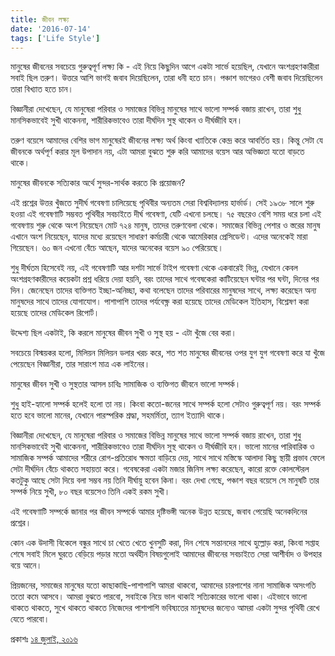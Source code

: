 ```yaml
---
title: জীবন লক্ষ্য
date: '2016-07-14'
tags: ['Life Style']
---
```


মানুষের জীবনের সবচেয়ে গুরুত্বপূর্ণ লক্ষ্য কি - এই নিয়ে কিছুদিন আগে একটা সার্ভে হয়েছিল, যেখানে অংশগ্রহণকারীরা সবাই ছিল তরুণ। উত্তরে আশি ভাগই জবাব দিয়েছিলেন, তারা ধনী হতে চান। পঞ্চাশ ভাগেরও বেশী জবাব দিয়েছিলেন তারা বিখ্যাত হতে চান।


বিজ্ঞানীরা দেখেছেন, যে মানুষেরা পরিবার ও সমাজের বিভিন্ন মানুষের সাথে ভালো সম্পর্ক বজায় রাখেন, তারা শুধু মানসিকভাবেই সুখী থাকেননা, শারীরিকভাবেও তারা দীর্ঘদিন সুস্থ থাকেন ও দীর্ঘজীবি হন।

 

তরুণ বয়েসে আমাদের বেশির ভাগ মানুষেরই জীবনের লক্ষ্য অর্থ কিংবা খ্যাতিকে কেন্দ্র করে আবর্তিত হয়। কিন্তু সেটা যে জীবনকে অর্থপূর্ণ করার মূল উপাদান নয়, এটা আমরা বুঝতে শুরু করি আমাদের বয়েস আর অভিজ্ঞতা যতো বাড়তে থাকে।

 

মানুষের জীবনকে সত্যিকার অর্থে সুন্দর-সার্থক করতে কি প্রয়োজন?

 

এই প্রশ্নের উত্তর খুঁজতে সুদীর্ঘ গবেষণা চালিয়েছে পৃথিবীর অন্যতম সেরা বিশ্ববিদ্যালয় হার্ভার্ড। সেই ১৯৩৮ সালে শুরু হওয়া এই গবেষণাটি সম্ভবত পৃথিবীর সবচাইতে দীর্ঘ গবেষণা, যেটি এখনো চলছে। ৭৫ বছরেও বেশি সময় ধরে চলা এই গবেষণায় শুরু থেকে অংশ নিয়েছেন মোট ৭২৪ মানুষ, তাদের তরুণবেলা থেকে। সমাজের বিভিন্ন পেশার ও স্তরের মানুষ এখানে অংশ নিয়েছেন, যাদের মধ্যে রয়েছেন সাধারণ কর্মচারী থেকে আমেরিকার প্রেসিডেন্ট। এদের অনেকেই মারা গিয়েছেন। ৬০ জন এখনো বেঁচে আছেন, যাদের অনেকের বয়েস ৯০ পেরিয়েছে।

 

শুধু দীর্ঘতম হিসেবেই নয়, এই গবেষণাটি আর দশটা সার্ভে টাইপ গবেষণা থেকে একবারেই ভিন্ন, যেখানে কেবল অংশগ্রহণকারীদের কয়েকটা প্রশ্ন ধরিয়ে দেয়া হয়নি, বরং তাদের সাথে গবেষকেরা কাটিয়েছেন ঘন্টার পর ঘন্টা, দিনের পর দিন। জেনেছেন তাদের ব্যক্তিগত ইচ্ছা-অনিচ্ছা, কথা বলেছেন তাদের পরিবারের মানুষদের সাথে, লক্ষ্য করেছেন অন্য মানুষদের সাথে তাদের যোগাযোগ। পাশাপাশি তাদের পর্যবেক্ষ্ণ করা হয়েছে তাদের মেডিকেল ইতিহাস, বিশ্লেষণ করা হয়েছে তাদের মেডিকেল রিপোর্ট।

 

উদ্দেশ্য ছিল একটাই, কি করলে মানুষের জীবন সুখী ও সুস্থ হয় - এটা খুঁজে বের করা।

 

সবচেয়ে বিস্ময়কর হলো, মিলিয়ন মিলিয়ন ডলার খরচ করে, শত শত মানুষের জীবনের ওপর যুগ যুগ গবেষণা করে যা খুঁজে পেয়েছেন বিজ্ঞানীরা, তার সারাংশ মাত্র এক লাইনের।

 

মানুষের জীবন সুখী ও সুস্থতার আসল চাবিঃ সামাজিক ও ব্যক্তিগত জীবনে ভালো সম্পর্ক।

 

শুধু হাই-হ্যালো সম্পর্ক হলেই হলো তা নয়। কিংবা কতো-জনের সাথে সম্পর্ক হলো সেটাও গুরুত্বপূর্ণ নয়। বরং সম্পর্ক হতে হবে ভালো মানের, যেখানে পারস্পরিক শ্রদ্ধা, সহমর্মিতা, ত্যাগ ইত্যাদি থাকে।

 

বিজ্ঞানীরা দেখেছেন, যে মানুষেরা পরিবার ও সমাজের বিভিন্ন মানুষের সাথে ভালো সম্পর্ক বজায় রাখেন, তারা শুধু মানসিকভাবেই সুখী থাকেননা, শারীরিকভাবেও তারা দীর্ঘদিন সুস্থ থাকেন ও দীর্ঘজীবি হন। ভালো মানের পারিবারিক ও সামাজিক সম্পর্ক আমাদের শরীরে রোগ-প্রতিরোধ ক্ষমতা বাড়িয়ে দেয়, সাথে সাথে মস্তিস্কে আলাদা কিছু স্থায়ী প্রভাব ফেলে সেটা দীর্ঘদিন বেঁচে থাকতে সহায়তা করে। গবেষকেরা একটা মজার জিনিস লক্ষ্য করেছেন, কারো রক্তে কোলস্টেরল কতটুকু আছে সেটা দিয়ে বলা সম্ভব নয় তিনি দীর্ঘায়ু হবেন কিনা। বরং দেখা গেছে, পঞ্চাশ বছর বয়েসে সে মানুষটি তার সম্পর্ক নিয়ে সুখী, ৮০ বছর বয়েসেও তিনি একই রকম সুখী।

 

এই গবেষণাটি সম্পর্কে জানার পর জীবন সম্পর্কে আমার দৃষ্টিভঙ্গী অনেক উন্নত হয়েছে, জবাব পেয়েছি অনেকদিনের প্রশ্নের।

 

কোন এক উদাসী বিকেলে বন্ধুর সাথে চা খেতে খেতে খুনসুটি করা, দিন শেষে সন্তানদের সাথে হুল্লোড় করা, কিংবা সপ্তাহ শেষে সবাই মিলে ঘুরতে বেড়িয়ে পড়ার মতো অর্থহীন বিষয়গুলোই আমাদের জীবনের সবচাইতে সেরা আশীর্বাদ ও উপহার বয়ে আনে।

 

প্রিয়জনের, সমাজের মানুষের যতো কাছাকাছি-পাশাপাশি আমরা থাকবো, আমাদের চারপাশের নানা সামাজিক অসংগতি ততো কমে আসবে। আমরা বুঝতে পারবো, সবাইকে নিয়ে ভাল থাকাই সত্যিকারের ভালো থাকা। এইভাবে ভালো থাকতে থাকতে, সুখে থাকতে থাকতে নিজেদের পাশাপাশি ভবিষ্যতের মানুষদের জন্যেও আমরা একটা সুন্দর পৃথিবী রেখে যেতে পারবো।
 

প্রকাশঃ [১৪ জুলাই, ২০১৬](https://www.facebook.com/ashraful.alam/posts/10153562328685583)